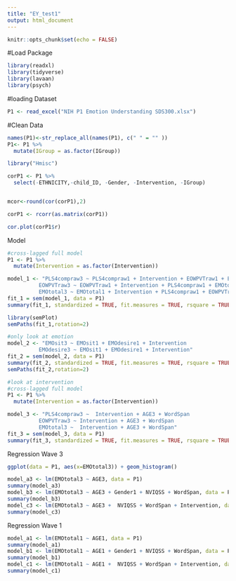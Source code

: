 ```yaml
---
title: "EY_test1"
output: html_document
---
```


```r
knitr::opts_chunk$set(echo = FALSE)
```

#Load Package
```r
library(readxl)
library(tidyverse)
library(lavaan)
library(psych)
```

#loading Dataset
```r
P1 <- read_excel("NIH P1 Emotion Understanding SDS300.xlsx")
```

#Clean Data
```r
names(P1)<-str_replace_all(names(P1), c(" " = "" )) 
P1<- P1 %>%
  mutate(IGroup = as.factor(IGroup))
```

```r
library("Hmisc")

corP1 <- P1 %>%
  select(-ETHNICITY,-child_ID, -Gender, -Intervention, -IGroup)


mcor<-round(cor(corP1),2)

corP1 <- rcorr(as.matrix(corP1))
```

```r

cor.plot(corP1$r)
```

Model 
```r
#cross-lagged full model 
P1 <- P1 %>%
  mutate(Intervention = as.factor(Intervention))

model_1 <- "PLS4compraw3 ~ PLS4compraw1 + Intervention + EOWPVTraw1 + EMOtotal1
          EOWPVTraw3 ~ EOWPVTraw1 + Intervention + PLS4compraw1 + EMOtotal1
          EMOtotal3 ~ EMOtotal1 + Intervention + PLS4compraw1 + EOWPVTraw1"
fit_1 = sem(model_1, data = P1)
summary(fit_1, standardized = TRUE, fit.measures = TRUE, rsquare = TRUE)
```

```r
library(semPlot)
semPaths(fit_1,rotation=2)
```
```r
#only look at emotion 
model_2 <- "EMOsit3 ~ EMOsit1 + EMOdesire1 + Intervention
          EMOdesire3 ~ EMOsit1 + EMOdesire1 + Intervention"
fit_2 = sem(model_2, data = P1)
summary(fit_2, standardized = TRUE, fit.measures = TRUE, rsquare = TRUE)
semPaths(fit_2,rotation=2)
```


```r
#look at intervention 
#cross-lagged full model 
P1 <- P1 %>%
  mutate(Intervention = as.factor(Intervention))

model_3 <- "PLS4compraw3 ~  Intervention + AGE3 + WordSpan
          EOWPVTraw3 ~ Intervention + AGE3 + WordSpan
          EMOtotal3 ~  Intervention + AGE3 + WordSpan"
fit_3 = sem(model_3, data = P1)
summary(fit_3, standardized = TRUE, fit.measures = TRUE, rsquare = TRUE)

```

Regression Wave 3
```r
ggplot(data = P1, aes(x=EMOtotal3)) + geom_histogram()

model_a3 <- lm(EMOtotal3 ~ AGE3, data = P1)
summary(model_a3)
model_b3 <- lm(EMOtotal3 ~ AGE3 + Gender1 + NVIQSS + WordSpan, data = P1)
summary(model_b3)
model_c3 <- lm(EMOtotal3 ~ AGE3 +  NVIQSS + WordSpan + Intervention, data = P1)
summary(model_c3)


```


Regression Wave 1
```r
model_a1 <- lm(EMOtotal1 ~ AGE1, data = P1)
summary(model_a1)
model_b1 <- lm(EMOtotal1 ~ AGE1 + Gender1 + NVIQSS + WordSpan, data = P1)
summary(model_b1)
model_c1 <- lm(EMOtotal1 ~ AGE1 +  NVIQSS + WordSpan + Intervention, data = P1)
summary(model_c1)
```

